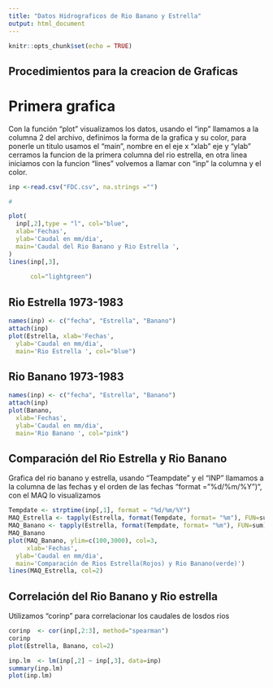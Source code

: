 ```yaml
---
title: "Datos Hidrograficos de Rio Banano y Estrella"
output: html_document
---
```


```r
knitr::opts_chunk$set(echo = TRUE)
```

## Procedimientos para la creacion de Graficas

# Primera grafica

Con la función "plot" visualizamos los datos, usando el "inp" llamamos a la columna 2 del archivo, definimos la forma de la grafica y su color, para ponerle un titulo usamos el "main", nombre en el eje x "xlab" eje y "ylab" cerramos la funcion de la primera columna del rio estrella, en otra linea iniciamos con la funcion "lines" volvemos a llamar con "inp" la columna y el color.

```r
inp <-read.csv("FDC.csv", na.strings ="")

#

plot( 
  inp[,2],type = "l", col="blue", 
  xlab='Fechas',
  ylab='Caudal en mm/dia',
  main='Caudal del Rio Banano y Rio Estrella ',
)
lines(inp[,3],
      
      col="lightgreen") 

```




## Rio Estrella 1973-1983



```r
names(inp) <- c("fecha", "Estrella", "Banano")
attach(inp)
plot(Estrella, xlab='Fechas',
  ylab='Caudal en mm/dia',
  main='Rio Estrella ', col="blue")

```

## Rio Banano 1973-1983



```r
names(inp) <- c("fecha", "Estrella", "Banano")
attach(inp)
plot(Banano, 
  xlab='Fechas',
  ylab='Caudal en mm/dia',
  main='Rio Banano ', col="pink")


```

## Comparación del Rio Estrella y Rio Banano

Grafica del rio banano y estrella, usando "Teampdate" y el "INP" llamamos a la columna de las fechas y el orden de las fechas "format = "%d/%m/%Y")", con el MAQ lo visualizamos

```r
Tempdate <- strptime(inp[,1], format = "%d/%m/%Y")
MAQ_Estrella <- tapply(Estrella, format(Tempdate, format= "%m"), FUN=sum)
MAQ_Banano <- tapply(Estrella, format(Tempdate, format= "%m"), FUN=sum)
MAQ_Banano
plot(MAQ_Banano, ylim=c(100,3000), col=3,
     xlab='Fechas',
  ylab='Caudal en mm/dia',
  main='Comparación de Rios Estrella(Rojos) y Rio Banano(verde)')
lines(MAQ_Estrella, col=2)

```


## Correlación del Rio Banano y Rio estrella

Utilizamos "corinp" para correlacionar los caudales de losdos rios

```r

corinp  <- cor(inp[,2:3], method="spearman")
corinp
plot(Estrella, Banano, col=2)

inp.lm  <- lm(inp[,2] ~ inp[,3], data=inp)
summary(inp.lm)
plot(inp.lm)

```